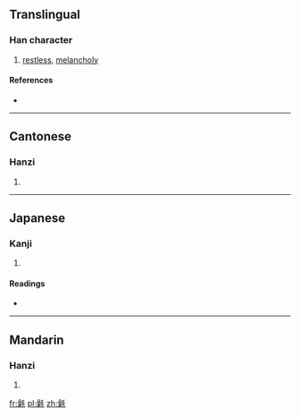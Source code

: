 ==Translingual==

===Han character===
{{Han char|rn=82|rad=毛|as=13|sn=17|four=6291<sub>4</sub>|canj=口木竹手山 (RDHQU)}}

# [[restless]], [[melancholy]]

====References====
* {{Han ref|kx=0596.280|dkj=16984|dj=0988.030|hdz=32007.040|uh=6C09|ud=27657|bh=ED4D|bd=60749}}

----

==Cantonese==

===Hanzi===
{{yue-hanzi|jyut=|y=so3}}

# {{defn|lang=yue|sort=毛13}}

----

==Japanese==

===Kanji===
{{ja-kanji|grade=|rs=毛13}}

# {{defn|lang=ja|sort=毛13}}

====Readings====
* {{ja-readings|on=[[そう]] (sō)|kun=[[け]] (ke)}}

----

==Mandarin==

===Hanzi===
{{cmn-hanzi|pin=[[sào]] ([[sao4]])|wg=sao<sup>4</sup>}}

# {{defn|lang=cmn|sort=毛13}}

[[fr:氉]]
[[pl:氉]]
[[zh:氉]]